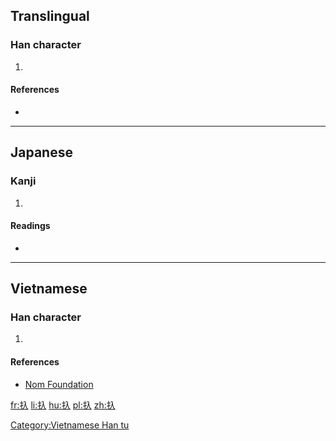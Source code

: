 ==Translingual==

===Han character===
{{Han char|rn=64|rad=手|as=02|sn=5|four=|canj=手人 (QO), X手人 (XQO)|ids=⿰[[扌]][[入]]}}

# {{defn|Han|sort=手02}}

====References====
* {{Han ref|kx=0417.131|dkj=11788|dj=0764.060|hdz=31827.041|uh=6256|ud=25174}}

----

==Japanese==

===Kanji===
{{ja-kanji|grade=|rs=手02}}

# {{defn|lang=ja|sort=手02}}

====Readings====
* {{ja-readings|on=|kun=[[はめる]] (hameru), [[しぼる]] (shiboru)}}

----

==Vietnamese==
===Han character===
{{vi-readings|rs=手02| hanviet = [[nhấp]], [[nhẹp]]}}

# {{defn|lang=vi|sort=手02}}

====References====
*[http://nomfoundation.org/common/nom_details.php?codepoint=6256 Nom Foundation]

[[Category:Vietnamese Han tu]]

[[fr:扖]]
[[li:扖]]
[[hu:扖]]
[[pl:扖]]
[[zh:扖]]